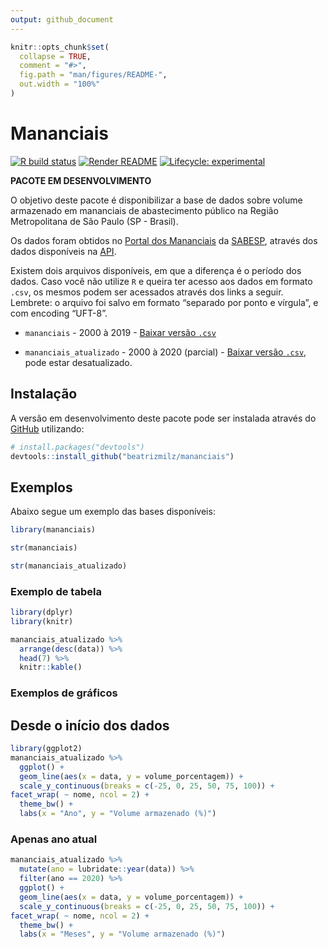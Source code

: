 ```yaml
---
output: github_document
---
```


<!-- README.md is generated from README.Rmd. Please edit that file -->

```r
knitr::opts_chunk$set(
  collapse = TRUE,
  comment = "#>",
  fig.path = "man/figures/README-",
  out.width = "100%"
)
```

# Mananciais

<!-- badges: start -->
[![R build status](https://github.com/beatrizmilz/mananciais/workflows/R-CMD-check/badge.svg)](https://github.com/beatrizmilz/mananciais/actions)  [![Render README](https://github.com/beatrizmilz/mananciais/workflows/Render%20README/badge.svg)](https://github.com/beatrizmilz/mananciais/actions)  [![Lifecycle: experimental](https://img.shields.io/badge/lifecycle-experimental-orange.svg)](https://www.tidyverse.org/lifecycle/#experimental)
<!-- badges: end -->

**PACOTE EM DESENVOLVIMENTO**

O objetivo deste pacote é disponibilizar a base de dados sobre volume armazenado em mananciais de abastecimento público na Região Metropolitana de São Paulo (SP - Brasil).

Os dados foram obtidos no [Portal dos Mananciais](http://mananciais.sabesp.com.br/Situacao) da [SABESP](http://site.sabesp.com.br/site/Default.aspx), através dos dados disponíveis na [API](http://mananciais.sabesp.com.br/api/Mananciais/ResumoSistemas/2020-01-01).



Existem dois arquivos disponíveis, em que a diferença é o período dos dados. Caso você não utilize `R` e queira ter acesso aos dados em formato `.csv`, os mesmos podem ser acessados através dos links a seguir. Lembrete: o arquivo foi salvo em formato "separado por ponto e vírgula", e com encoding "UFT-8".

- `mananciais` - 2000 à 2019 - [Baixar versão `.csv`](https://beatrizmilz.github.io/mananciais/data/mananciais.csv)

- `mananciais_atualizado` - 2000 à 2020 (parcial) - [Baixar versão `.csv`](https://beatrizmilz.github.io/mananciais/data/mananciais_atualizado.csv), pode estar desatualizado.

## Instalação

A versão em desenvolvimento deste pacote pode ser instalada através do  [GitHub](https://github.com/) utilizando:

``` r
# install.packages("devtools")
devtools::install_github("beatrizmilz/mananciais")
```
## Exemplos

Abaixo segue um exemplo das bases disponíveis:

```r
library(mananciais)

str(mananciais)

str(mananciais_atualizado)
```

### Exemplo de tabela

```r
library(dplyr)
library(knitr)

mananciais_atualizado %>% 
  arrange(desc(data)) %>% 
  head(7) %>%
  knitr::kable()
```


### Exemplos de gráficos

## Desde o início dos dados

```r
library(ggplot2)
mananciais_atualizado %>%
  ggplot() +
  geom_line(aes(x = data, y = volume_porcentagem)) +
  scale_y_continuous(breaks = c(-25, 0, 25, 50, 75, 100)) +
facet_wrap( ~ nome, ncol = 2) +
  theme_bw() +
  labs(x = "Ano", y = "Volume armazenado (%)")
```

### Apenas ano atual

```r
mananciais_atualizado %>%
  mutate(ano = lubridate::year(data)) %>% 
  filter(ano == 2020) %>% 
  ggplot() +
  geom_line(aes(x = data, y = volume_porcentagem)) +
  scale_y_continuous(breaks = c(-25, 0, 25, 50, 75, 100)) +
facet_wrap( ~ nome, ncol = 2) +
  theme_bw() +
  labs(x = "Meses", y = "Volume armazenado (%)")
```


